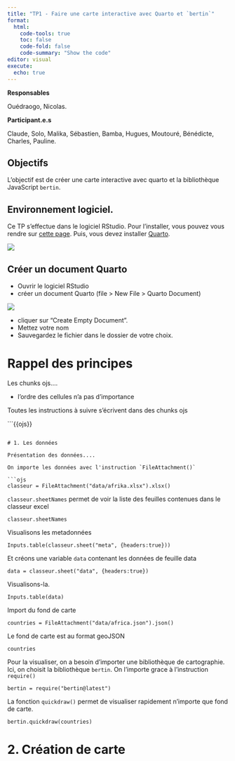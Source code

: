 ```yaml
---
title: "TP1 - Faire une carte interactive avec Quarto et `bertin`"
format: 
  html:
    code-tools: true
    toc: false
    code-fold: false
    code-summary: "Show the code"
editor: visual
execute:
  echo: true
---
```


**Responsables**

Ouédraogo, Nicolas.

**Participant.e.s**

Claude, Solo, Malika, Sébastien, Bamba, Hugues, Moutouré, Bénédicte, Charles, Pauline.

## Objectifs

L'objectif est de créer une carte interactive avec quarto et la bibliothèque JavaScript `bertin`. 

## Environnement logiciel.

Ce TP s'effectue dans le logiciel RStudio. Pour l'installer, vous pouvez vous rendre sur [cette page](https://posit.co/download/rstudio-desktop). Puis, vous devez installer [Quarto](https://quarto.org/docs/get-started/). 

![](img/quartoinstall.png)

## Créer un document Quarto

- Ouvrir le logiciel RStudio
- créer un document Quarto (file > New File > Quarto Document)


![](img/create.png)


- cliquer sur "Create Empty Document". 
- Mettez votre nom
- Sauvegardez le fichier dans le dossier de votre choix.

# Rappel des principes

Les chunks ojs....

- l'ordre des cellules n'a pas d'importance


Toutes les instructions à suivre s'écrivent dans des chunks ojs

```{{ojs}}

```

# 1. Les données

Présentation des données....

On importe les données avec l'instruction `FileAttachment()`

```ojs
classeur = FileAttachment("data/afrika.xlsx").xlsx()
```

`classeur.sheetNames` permet de voir la liste des feuilles contenues dans le classeur excel

```ojs
classeur.sheetNames
```

Visualisons les metadonnées

```ojs
Inputs.table(classeur.sheet("meta", {headers:true}))
```

Et créons une variable `data` contenant les données de feuille data

```ojs
data = classeur.sheet("data", {headers:true})
```

Visualisons-la.

```ojs
Inputs.table(data)
```

Import du fond de carte

```ojs
countries = FileAttachment("data/africa.json").json()
```

Le fond de carte est au format geoJSON

```ojs
countries
```

Pour la visualiser, on a besoin d'importer une bibliothèque de cartographie. Ici, on choisit la bibliothèque `bertin`. On l'importe grace à l'instruction `require()`

```ojs
bertin = require("bertin@latest")
```

La fonction `quickdraw()` permet de visualiser rapidement n'importe que fond de carte.

```ojs
bertin.quickdraw(countries)
```

# 2. Création de carte





